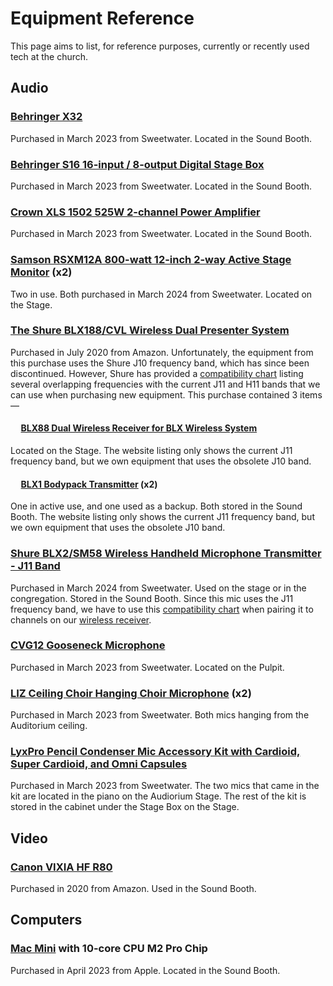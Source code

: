 # Equipment Reference

This page aims to list, for reference purposes, currently or recently used tech at the church.


## Audio

### [Behringer X32](https://www.behringer.com/product.html?modelCode=0603-ACE)

Purchased in March 2023 from Sweetwater. Located in the Sound Booth.

### [Behringer S16 16-input / 8-output Digital Stage Box](https://www.behringer.com/product.html?modelCode=0606-ABC)

Purchased in March 2023 from Sweetwater. Located in the Sound Booth.

### [Crown XLS 1502 525W 2-channel Power Amplifier](https://www.sweetwater.com/store/detail/XLS1502--crown-xls-1502-power-amplifier)

Purchased in March 2023 from Sweetwater. Located in the Sound Booth.

### [Samson RSXM12A 800-watt 12-inch 2-way Active Stage Monitor](https://samsontech.com/products/pa-cabinets/rsx/rsxm12a/) (x2)

Two in use. Both purchased in March 2024 from Sweetwater. Located on the Stage.

### [The Shure BLX188/CVL Wireless Dual Presenter System](https://www.shure.com/en-US/products/wireless-systems/blx_wireless/blx188-cvl-dual-presenter-set?variant=BLX188%252FCVL-J11)

Purchased in July 2020 from Amazon. Unfortunately, the equipment from this purchase uses the Shure J10 frequency band, which has since been discontinued. However, Shure has provided a [compatibility chart](https://service.shure.com/s/article/BLX-compatibility-H11-J11-J10?language=en_US) listing several overlapping frequencies with the current J11 and H11 bands that we can use when purchasing new equipment. This purchase contained 3 items—

#### &nbsp;&nbsp;&nbsp;&nbsp; [BLX88 Dual Wireless Receiver for BLX Wireless System](https://www.shure.com/en-US/products/wireless-systems/blx_wireless/blx88?variant=BLX88%253D-J11)

Located on the Stage. The website listing only shows the current J11 frequency band, but we own equipment that uses the obsolete J10 band.

#### &nbsp;&nbsp;&nbsp;&nbsp; [BLX1 Bodypack Transmitter](https://www.shure.com/en-US/products/wireless-systems/blx_wireless/blx1?variant=BLX1%253D-J11) (x2)

One in active use, and one used as a backup. Both stored in the Sound Booth. The website listing only shows the current J11 frequency band, but we own equipment that uses the obsolete J10 band.

### [Shure BLX2/SM58 Wireless Handheld Microphone Transmitter - J11 Band](https://www.shure.com/en-US/products/wireless-systems/blx_wireless/sm58-blx2?variant=BLX2%252FSM58%253D-J11)

Purchased in March 2024 from Sweetwater. Used on the stage or in the congregation. Stored in the Sound Booth. Since this mic uses the J11 frequency band, we have to use this [compatibility chart](https://service.shure.com/s/article/BLX-compatibility-H11-J11-J10?language=en_US) when pairing it to channels on our [wireless receiver](http://localhost:3000/equipment-reference#-blx88-dual-wireless-receiver-for-blx-wireless-system).

### [CVG12 Gooseneck Microphone](https://www.shure.com/en-US/products/microphones/cvg12?variant=CVG12-B%252FC)

Purchased in March 2023 from Sweetwater. Located on the Pulpit.

### [LIZ Ceiling Choir Hanging Choir Microphone](https://acaciaaudio.com/product/liz-ceiling-choir-c-white/) (x2)

Purchased in March 2023 from Sweetwater. Both mics hanging from the Auditorium ceiling.

### [LyxPro Pencil Condenser Mic Accessory Kit with Cardioid, Super Cardioid, and Omni Capsules](https://www.lyxpro.com/products/pencil-condensor-microphone-accessory-kit)

Purchased in March 2023 from Sweetwater. The two mics that came in the kit are located in the piano on the Audiorium Stage. The rest of the kit is stored in the cabinet under the Stage Box on the Stage.


## Video

### [Canon VIXIA HF R80](https://www.canon.ca/en/product?name=VIXIA_HF_R80)

Purchased in 2020 from Amazon. Used in the Sound Booth.


## Computers

### [Mac Mini](https://www.apple.com/mac-mini/) with 10-core CPU M2 Pro Chip

Purchased in April 2023 from Apple. Located in the Sound Booth.

